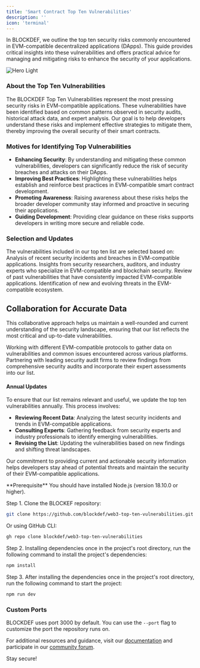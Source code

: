 ```yaml
---
title: 'Smart Contract Top Ten Vulnerabilities'
description: ''
icon: 'terminal'
---
```


In BLOCKDEF, we outline the top ten security risks commonly encountered in EVM-compatible decentralized applications (DApps). This guide provides critical insights into these vulnerabilities and offers practical advice for managing and mitigating risks to enhance the security of your applications.

<img
  className="block"
  src="/images/top-ten-bg.svg"
  alt="Hero Light"
/>

### About the Top Ten Vulnerabilities

The BLOCKDEF Top Ten Vulnerabilities represent the most pressing security risks in EVM-compatible applications. These vulnerabilities have been identified based on common patterns observed in security audits, historical attack data, and expert analysis. Our goal is to help developers understand these risks and implement effective strategies to mitigate them, thereby improving the overall security of their smart contracts.

### Motives for Identifying Top Vulnerabilities

- **Enhancing Security**: By understanding and mitigating these common vulnerabilities, developers can significantly reduce the risk of security breaches and attacks on their DApps.
- **Improving Best Practices**: Highlighting these vulnerabilities helps establish and reinforce best practices in EVM-compatible smart contract development.
- **Promoting Awareness**: Raising awareness about these risks helps the broader developer community stay informed and proactive in securing their applications.
- **Guiding Development**: Providing clear guidance on these risks supports developers in writing more secure and reliable code.

### Selection and Updates

The vulnerabilities included in our top ten list are selected based on:
<CardGroup cols={2}>
  <Card title="Incident Reports">
    Analysis of recent security incidents and breaches in EVM-compatible applications.
  </Card>
  <Card title="Expert Inputs">
    Insights from security researchers, auditors, and industry experts who specialize in EVM-compatible and blockchain security.
  </Card>
   <Card title="Historical Data">
    Review of past vulnerabilities that have consistently impacted EVM-compatible applications.
  </Card>
  <Card title="Emerging Trends">
    Identification of new and evolving threats in the EVM-compatible ecosystem.
  </Card>
</CardGroup>

## Collaboration for Accurate Data

This collaborative approach helps us maintain a well-rounded and current understanding of the security landscape, ensuring that our list reflects the most critical and up-to-date vulnerabilities.

<CardGroup cols={2}>
  <Card title="Protocols">
     Working with different EVM-compatible protocols to gather data on vulnerabilities and common issues encountered across various platforms.
  </Card>
  <Card title="Audit Firms">
    Partnering with leading security audit firms to review findings from comprehensive security audits and incorporate their expert assessments into our list.
  </Card>
</CardGroup>

#### Annual Updates

To ensure that our list remains relevant and useful, we update the top ten vulnerabilities annually. This process involves:
- **Reviewing Recent Data**: Analyzing the latest security incidents and trends in EVM-compatible applications.
- **Consulting Experts**: Gathering feedback from security experts and industry professionals to identify emerging vulnerabilities.
- **Revising the List**: Updating the vulnerabilities based on new findings and shifting threat landscapes.

Our commitment to providing current and actionable security information helps developers stay ahead of potential threats and maintain the security of their EVM-compatible applications.


<Info>
  **Prerequisite** You should have installed Node.js (version 18.10.0 or
  higher).
</Info>

Step 1. Clone the BLOCKEF repository:

<CodeGroup>

```bash npm
git clone https://github.com/blockdef/web3-top-ten-vulnerabilities.git
```

</CodeGroup>

Or using GitHub CLI:

```bash
gh repo clone blockdef/web3-top-ten-vulnerabilities
```


Step 2. Installing dependencies once in the project's root directory, run the following command to install the project's dependencies:

```bash npm
npm install
```

Step 3. After installing the dependencies once in the project's root directory, run the following command to start the project:

```bash npm
npm run dev
```

### Custom Ports

BLOCKDEF uses port 3000 by default. You can use the `--port` flag to customize the port the repository runs on.


For additional resources and guidance, visit our [documentation](https://docs.blockdef.com) and participate in our [community forum](https://blockdef.dev/contribute).

Stay secure!
